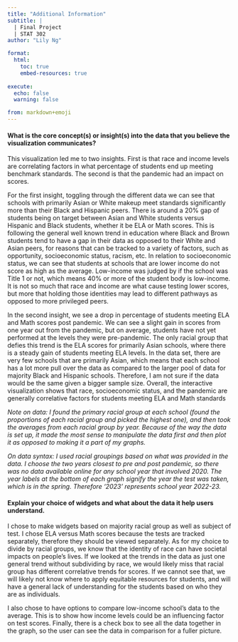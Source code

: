 ```yaml
---
title: "Additional Information"
subtitle: |
  | Final Project 
  | STAT 302
author: "Lily Ng"

format:
  html:
    toc: true
    embed-resources: true
    
execute:
  echo: false
  warning: false

from: markdown+emoji 
---
```


#### What is the core concept(s) or insight(s) into the data that you believe the visualization communicates?

This visualization led me to two insights. First is that race and income levels are correlating factors in what percentage of students end up meeting benchmark standards. The second is that the pandemic had an impact on scores. 

For the first insight, toggling through the different data we can see that schools with primarily Asian or White makeup meet standards significantly more than their Black and Hispanic peers. There is around a 20% gap of students being on target between Asian and White students versus Hispanic and Black students, whether it be ELA or Math scores. This is following the general well known trend in education where Black and Brown students tend to have a gap in their data as opposed to their White and Asian peers, for reasons that can be tracked to a variety of factors, such as opportunity, socioeconomic status, racism, etc. In relation to socioeconomic status, we can see that students at schools that are lower income do not score as high as the average. Low-income was judged by if the school was Title 1 or not, which means 40% or more of the student body is low-income. It is not so much that race and income are what cause testing lower scores, but more that holding those identities may lead to different pathways as opposed to more privileged peers. 

In the second insight, we see a drop in percentage of students meeting ELA and Math scores post pandemic. We can see a slight gain in scores from one year out from the pandemic, but on average, students have not yet performed at the levels they were pre-pandemic. The only racial group that defies this trend is the ELA scores for primarily Asian schools, where there is a steady gain of students meeting ELA levels. In the data set, there are very few schools that are primarily Asian, which means that each school has a lot more pull over the data as compared to the larger pool of data for majority Black and Hispanic schools. Therefore, I am not sure if the data would be the same given a bigger sample size. Overall, the interactive visualization shows that race, socioeconomic status, and the pandemic are generally correlative factors for students meeting ELA and Math standards

*Note on data: I found the primary racial group at each school (found the proportions of each racial group and picked the highest one), and then took the averages from each racial group by year. Because of the way the data is set up, it made the most sense to manipulate the data first and then plot it as opposed to making it a part of my graphs.*

*On data syntax: I used racial groupings based on what was provided in the data. I choose the two years closest to pre and post pandemic, so there was no data available online for any school year that involved 2020. The year labels at the bottom of each graph signify the year the test was taken, which is in the spring. Therefore '2023' represents school year 2022-23.*

#### Explain your choice of widgets and what about the data it help users understand.

I chose to make widgets based on majority racial group as well as subject of test. I chose ELA versus Math scores because the tests are tracked separately, therefore they should be viewed separately. As for my choice to divide by racial groups, we know that the identity of race can have societal impacts on people's lives. If we looked at the trends in the data as just one general trend without subdividing by race, we would likely miss that racial group has different correlative trends for scores. If we cannot see that, we will likely not know where to apply equitable resources for students, and will have a general lack of understanding for the students based on who they are as individuals.

I also chose to have options to compare low-income school's data to the average. This is to show how income levels could be an influencing factor on test scores. Finally, there is a check box to see all the data together in the graph, so the user can see the data in comparison for a fuller picture.

